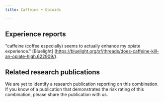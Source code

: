 ---
title: Caffeine + Opioids

---

## Experience reports

"caffeine (coffee especially) seems to actually enhance my opiate experience." [Bluelight] (https://bluelight.org/xf/threads/does-caffeine-kill-an-opiate-high.622909/).


## Related research publications

We are yet to identify a research publication reporting on this combination. If you know of a publication that demonstrates the risk rating of this combination, please share the publication with us.
